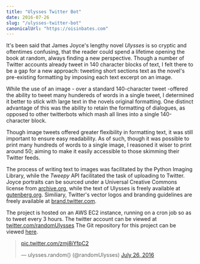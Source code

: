 ```yaml
---
title: "Ulysses Twitter Bot"
date: 2016-07-26
slug: "/ulysses-twitter-bot"
canonicalUrl: "https://oisinbates.com"
---
```


It's been said that James Joyce's lengthy novel *Ulysses* is so cryptic and oftentimes confusing, that the reader could spend a lifetime opening the book at random, always finding a new perspective. Though a number of Twitter accounts already tweet in 140 character blocks of text, I felt there to be a gap for a new approach: tweeting short sections text as the novel's pre-existing formatting by imposing each text excerpt on an image.	

While the use of an image - over a standard 140-character tweet -offered the ability to tweet many hundereds of words in a single tweet, I determined it better to stick with large text in the novels original formatting. One distinct advantage of this was the ability to retain the formatting of dialogues, as opposed to other twitterbots which mash all lines into a single 140-character block.

Though image tweets offered greater flexibility in formatting text, it was still important to ensure easy readability. As of such, though it was possible to print many hundreds of words to a single image, I reasoned it wiser to print around 50; aiming to make it easily accessible to those skimming their Twitter feeds.

The process of writing text to images was facilitated by the Python Imaging Library, while the *Tweepy* API facilitated the task of uploading to Twitter.
Joyce portraits can be sourced under a Universal Creative Commons license from [archive.org](https://archive.org/details/JamesJoyceVariousPhotos), while the text of Ulysses is freely available at [gutenberg.org](http://www.gutenberg.org/ebooks/4300). Similiary, Twitter's vector logos and branding guidelines are freely available at [brand.twitter.com](https://brand.twitter.com/).

The project is hosted on an AWS EC2 instance, running on a cron job so as to tweet every 3 hours.
The twitter account can be viewed at [twitter.com/randomUlysses](https://twitter.com/randomUlysses)
The Git repository for this project can be viewed [here](https://github.com/oisinBates/JamesJoyceUlyssesTwitterBot).

<blockquote class="twitter-tweet"><p lang="und" dir="ltr"><a href="https://t.co/zmj8iYfpC2">pic.twitter.com/zmj8iYfpC2</a></p>&mdash; ulysses.random() (@randomUlysses) <a href="https://twitter.com/randomUlysses/status/757998991963480064?ref_src=twsrc%5Etfw">July 26, 2016</a></blockquote> <script async src="https://platform.twitter.com/widgets.js" charset="utf-8"></script>